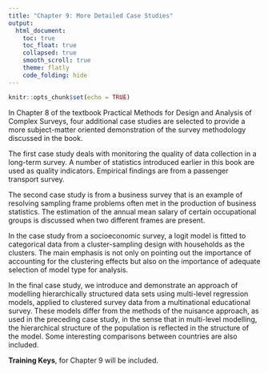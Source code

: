```yaml
---
title: "Chapter 9: More Detailed Case Studies"
output: 
  html_document:
    toc: true
    toc_float: true
    collapsed: true
    smooth_scroll: true
    theme: flatly
    code_folding: hide
---
```


```r
knitr::opts_chunk$set(echo = TRUE)
```


In Chapter 8 of the textbook Practical Methods for Design and Analysis of Complex Surveys, four additional case studies are selected to provide a more subject-matter oriented demonstration of the survey methodology discussed in the book.

The first case study deals with monitoring the quality of data collection in a long-term survey. A number of statistics introduced earlier in this book are used as quality indicators. Empirical findings are from a passenger transport survey.

The second case study is from a business survey that is an example of resolving sampling frame problems often met in the production of business statistics. The estimation of the annual mean salary of certain occupational groups is discussed when two different frames are present.

In the case study from a socioeconomic survey, a logit model is fitted to categorical data from a cluster-sampling design with households as the clusters. The main emphasis is not only on pointing out the importance of accounting for the clustering effects but also on the importance of adequate selection of model type for analysis.

In the final case study, we introduce and demonstrate an approach of modelling hierarchically structured data sets using multi-level regression models, applied to clustered survey data from a multinational educational survey. These models differ from the methods of the nuisance approach, as used in the preceding case study, in the sense that in multi-level modelling, the hierarchical structure of the population is reflected in the structure of the model. Some interesting comparisons between countries are also included.

**Training Keys**, for Chapter 9 will be included.